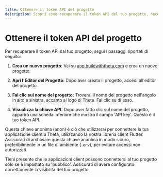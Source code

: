 ```yaml
---
title: Ottenere il token API del progetto
description: Scopri come recuperare il token API del tuo progetto, necessario per connettere la tua app client a Theta, e l'importanza di gestire in modo sicuro il token.
---
```


# Ottenere il token API del progetto

<YouTube id="vIE4gZZ8ufo"/>

Per recuperare il token API dal tuo progetto, segui i passaggi riportati di seguito:

1. **Crea un nuovo progetto:** Vai su [app.buildwiththeta.com](https://app.buildwiththeta.com) e crea un nuovo progetto.

2. **Apri l'Editor del Progetto:** Dopo aver creato il progetto, accedi all'editor del progetto.

3. **Fai clic sul nome del progetto:** Troverai il nome del progetto nell'angolo in alto a sinistra, accanto al logo di Theta. Fai clic su di esso.

4. **Visualizza la chiave API:** Dopo aver fatto clic sul nome del progetto, apparirà una scheda inferiore che mostra il campo 'API key'. Questo è il tuo token API.

Questa chiave anonima (anon) è ciò che utilizzerai per connettere la tua applicazione client a Theta, utilizzando la nostra libreria client Flutter. Assicurati di archiviare questa chiave anonima in modo sicuro, preferibilmente in un file di ambiente (`.env`), per evitare accessi non autorizzati.

Tieni presente che le applicazioni client possono connettersi al tuo progetto solo se è impostato su 'pubblico'. Assicurati di avere configurato correttamente la visibilità del tuo progetto.
